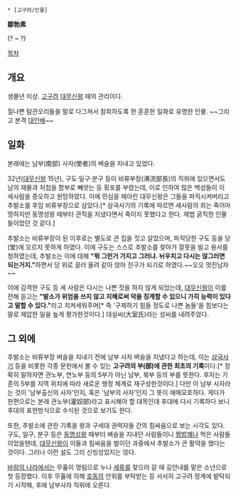  * [고구려/인물]

'''鄒勃素'''

(? ~ ?)

[[목차]]
== 개요 ==
생몰년 미상. [[고구려]] [[대무신왕]] 때의 관리이다.

질나쁜 탐관오리들을 말로 다그쳐서 참회하도록 한 훈훈한 일화로 유명한 인물. ~~그리고 본격 [[대인배]]~~

== 일화 ==
본래에는 남부(南部) 사자(使者)의 벼슬을 지내고 있었다.

32년([[대무신왕]] 15년), 구도·일구·분구 등이 비류부장(沸流部長)의 직위에 있으면서도 남의 재물과 처첩을 함부로 빼앗는 등 횡포를 부렸는데, 이로 인하여 많은 백성들이 이 세사람을 증오하고 원망하였다. 이에 민심을 헤아린 대무신왕은 그들을 파직시켜버리고 추발소를 후임 비류부장으로 삼았다.[* 삼국사기의 기록에 따르면 세사람의 죄는 죽어마땅하지만 동명성왕 때부터 관직을 지냈다면서 죽이지 못했다고 한다. 제법 굵직한 인물들이었던 것 같다.]

추발소는 비류부장이 된 이후로는 별도로 큰 집을 짓고 살았으며, 파직당한 구도 등을 당(堂)에 오르지 못하게 하였다. 이에 구도는 스스로 추발소를 찾아가 잘못을 빌고 용서를 청하였는데, 추발소는 이에 대해 '''"뭐 그런거 가지고 그러냐. 뉘우치고 다시는 않그러면 되는거지."'''하면서 당 위로 끌러 올려 같아 앉아 친구가 되기로 하였다.~~오오 멋진남자~~

이에 감격한 구도 등 세 사람은 다시는 나쁜 짓을 하지 않게 되었는데, [[대무신왕]]이 이를 전해 듣고는 '''"발소가 위엄을 쓰지 않고 지혜로써 악을 징계할 수 있으니 가히 능력이 있다고 말할 수 있다."'''라고 치켜세워주며[* 즉 '구제하기 힘들 정도로 나쁜 놈들'을 힘보다는 말로 제압한 일을 높게 평가한것이다.] 대실씨(大室氏)라는 성씨를 내려주었다.

== 그 외에 ==
추발소는 비류부장 벼슬을 지내기 전에 남부 사자 벼슬을 지냈다고 하는데, 이는 [[삼국사기]] 등을 비롯한 각종 문헌에서 볼 수 있는 '''고구려의 부(部)에 관한 최초의 기록'''이다.[* 정확히 말하자면 관노부, 연노부 등의 5부가 아닌 남부, 북부 등의 부를 뜻한다. 후자는 기존의 5부를 지역 위치에 따라 새로운 행정 체계로 재구성한것이다.] 다만 이 남부 사자라는 것이 '남부출신의 사자'인지, 혹은 '남부의 사자'인지 그 뜻이 애매모호하다. 게다가 한편으로는 본래 관노부(灌奴部)라고 표시해야 할 대목인데 후대에 다시 기록하다 보니 후대의 표현방식으로 수식된 것으로 보기도 한다.

또한, 추발소에 관한 기록을 왕과 구세대 권력자들 간의 힘싸움으로 보는 시각도 있다. 구도, 일구, 분구 등은 [[동명성왕]] 때부터 벼슬을 지내던 사람들이니 [[짬밥]]꽤나 먹은 사람들이었을텐데, [[대무신왕]]이 이들과 힘싸움을 벌이던 과중에서 추발소가 큰 활약을 했다는 것이다. 그러나 이런 설도 그리 신빙성있지는 않다.

[[바람의 나라]]에서는 무휼이 명림으로 누나 [[세류]]를 찾으러 갈 때 길안내를 맡은 소년으로 첫 등장했다. 이후 무휼에 의해 [[호동]]의 안위를 부탁받는 등 서서히 고구려 정계에 발탁되기 시작해, 후에 남부사자 직위에 오른다. 
